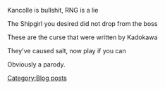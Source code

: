 Kancolle is bullshit, RNG is a lie

The Shipgirl you desired did not drop from the boss

These are the curse that were written by Kadokawa

They've caused salt, now play if you can





















Obviously a parody.
[[Category:Blog posts]]